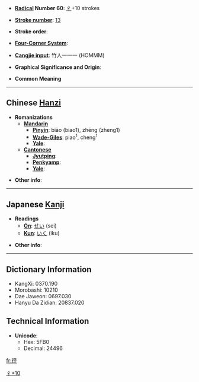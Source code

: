 * '''[[Wiktionary:Chinese radical index| Radical]] Number 60''': [[Wiktionary:Chinese radical index 彳|彳]]+10 strokes

* '''[[Wiktionary:Chinese total strokes index|Stroke number]]''': [[Wiktionary:Chinese total strokes index 13|13]]

* '''Stroke order''': 

* '''[[Wiktionary:Chinese four corner index|Four-Corner System]]''': 

* '''[[Wiktionary:Chinese Cangjie index|Cangjie input]]''': 竹人一一一 (HOMMM)

* '''Graphical Significance and Origin''': 

* '''Common Meaning''' [[Category:CJKV Character articles lacking a common meaning|彳+10]]

----

== Chinese [[Hanzi]] ==

* '''Romanizations'''
** '''[[Mandarin]]'''
*** '''[[Pinyin]]''': biāo (biao1), zhēng (zheng1)
*** '''[[Wade-Giles]]''': piao<sup>1</sup>, cheng<sup>1</sup>
*** '''[[Yale]]''': 
** '''[[Cantonese]]'''
*** '''[[Jyutping]]''':
*** '''[[Penkyamp]]''': 
*** '''[[Yale]]''': 

* '''Other info''': 

----

== Japanese [[Kanji]] ==

* '''Readings'''
** '''[[On]]''': [[せい]] (sei)
** '''[[Kun]]''': [[いく]] (iku)

* '''Other info''':  

----

== Dictionary Information ==

* KangXi: 0370.190
* Morobashi: 10210
* Dae Jaweon: 0697.030
* Hanyu Da Zidian: 20837.020

== Technical Information ==

* '''Unicode''':
** Hex: 5FB0
** Decimal: 24496

[[fr:徰]]